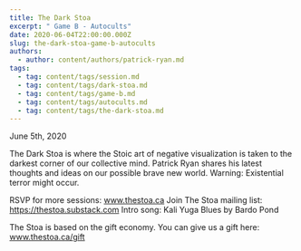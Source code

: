 ```yaml
---
title: The Dark Stoa
excerpt: " Game B - Autocults"
date: 2020-06-04T22:00:00.000Z
slug: the-dark-stoa-game-b-autocults
authors:
  - author: content/authors/patrick-ryan.md
tags:
  - tag: content/tags/session.md
  - tag: content/tags/dark-stoa.md
  - tag: content/tags/game-b.md
  - tag: content/tags/autocults.md
  - tag: content/tags/the-dark-stoa.md
---
```


June 5th, 2020

The Dark Stoa is where the Stoic art of negative visualization is taken to the darkest corner of our collective mind. Patrick Ryan shares his latest thoughts and ideas on our possible brave new world. Warning: Existential terror might occur.

RSVP for more sessions: www.thestoa.ca
Join The Stoa mailing list: https://thestoa.substack.com
Intro song: Kali Yuga Blues by Bardo Pond

The Stoa is based on the gift economy. You can give us a gift here: www.thestoa.ca/gift
